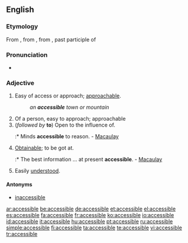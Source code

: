==English==

===Etymology===
From {{etyl|fr|en}}, from {{LL.}} {{term|accessibilis||lang=la}}, from {{term|accessus||lang=la}}, past participle of {{term|accedo|accēdō|lang=la|approach}}

===Pronunciation===
* {{IPA|/əkˈsɛsəbˑl/}}

===Adjective===
{{en-adj}}

# Easy of access or approach; [[approachable]].
#: ''an '''accessible''' town or mountain''
# Of a person, easy to approach; approachable
# (''followed by'' '''to''') Open to the influence of.
#:* Minds '''accessible''' to reason. - [[Macaulay]]
# [[obtainable|Obtainable]]; to be got at.
#:* The best information ... at present '''accessible'''. - [[Macaulay]]
# Easily [[understand|understood]].

====Antonyms====
* [[inaccessible]]

[[ar:accessible]]
[[be:accessible]]
[[de:accessible]]
[[et:accessible]]
[[el:accessible]]
[[es:accessible]]
[[fa:accessible]]
[[fr:accessible]]
[[ko:accessible]]
[[io:accessible]]
[[id:accessible]]
[[it:accessible]]
[[hu:accessible]]
[[pt:accessible]]
[[ru:accessible]]
[[simple:accessible]]
[[fi:accessible]]
[[ta:accessible]]
[[te:accessible]]
[[vi:accessible]]
[[tr:accessible]]
